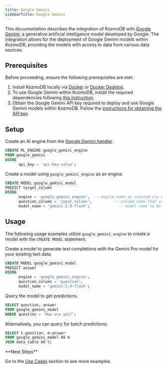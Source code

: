 ```yaml
---
title: Google Gemini
sidebarTitle: Google Gemini
---
```


This documentation describes the integration of KozmoDB with [Google Gemini](<link>), a generative artificial intelligence model developed by Google.
The integration allows for the deployment of Google Gemini models within KozmoDB, providing the models with access to data from various data sources.

## Prerequisites

Before proceeding, ensure the following prerequisites are met:

1. Install KozmoDB locally via [Docker](https://docs.kozmodb.com/setup/self-hosted/docker) or [Docker Desktop](https://docs.kozmodb.com/setup/self-hosted/docker-desktop).
2. To use Google Gemini within KozmoDB, install the required dependencies following [this instruction](/setup/self-hosted/docker#install-dependencies).
3. Obtain the Google Gemini API key required to deploy and use Google Gemini models within KozmoDB. Follow the [instructions for obtaining the API key](https://ai.google.dev/gemini-api/docs/api-key).

## Setup

Create an AI engine from the [Google Gemini handler](https://github.com/digitranslab/kozmodb/tree/main/kozmodb/integrations/handlers/google_gemini_handler).

```sql
CREATE ML_ENGINE google_gemini_engine
FROM google_gemini
USING
      api_key = 'api-key-value';
```

Create a model using `google_gemini_engine` as an engine.

```sql
CREATE MODEL google_gemini_model
PREDICT target_column
USING
      engine = 'google_gemini_engine',  -- engine name as created via CREATE ML_ENGINE
      question_column = 'input_column',          -- column name that stores user input
      model_name = 'gemini-2.0-flash';             -- model name to be used
```

## Usage

The following usage examples utilize `google_gemini_engine` to create a model with the `CREATE MODEL` statement.

Create a model to generate text completions with the Gemini Pro model for your existing text data.

```sql
CREATE MODEL google_gemini_model
PREDICT answer
USING
      engine = 'google_gemini_engine',
      question_column = 'question',
      model_name = 'gemini-2.0-flash';
```

Query the model to get predictions.

```sql
SELECT question, answer
FROM google_gemini_model
WHERE question = 'How are you?';
```

Alternatively, you can query for batch predictions:

```sql
SELECT t.question, m.answer
FROM google_gemini_model AS m
JOIN data_table AS t;
```

<Tip>
**Next Steps**

Go to the [Use Cases](/use-cases/overview) section to see more examples.
</Tip>
